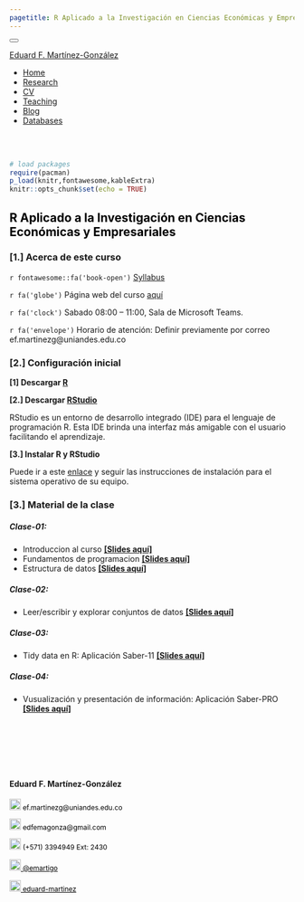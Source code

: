 ```yaml
---
pagetitle: R Aplicado a la Investigación en Ciencias Económicas y Empresariales
---
```


<!--- Inicio Emcabezado --->
<html>
<head>
<meta charset="utf-8" />
<meta name="generator" content="pandoc" />
<meta http-equiv="X-UA-Compatible" content="IE=EDGE" />
<title>Eduard F. Martínez-González</title>
<script src="site_libs/jquery-1.11.3/jquery.min.js"></script>
<meta name="viewport" content="width=device-width, initial-scale=1" />
<link href="site_libs/bootstrap-3.3.5/css/cerulean.min.css" rel="stylesheet" />
<script src="site_libs/bootstrap-3.3.5/js/bootstrap.min.js"></script>
<script src="site_libs/bootstrap-3.3.5/shim/html5shiv.min.js"></script>
<script src="site_libs/bootstrap-3.3.5/shim/respond.min.js"></script>
<script src="site_libs/navigation-1.1/tabsets.js"></script>
<script src="site_libs/accessible-code-block-0.0.1/empty-anchor.js"></script>
<link href="site_libs/font-awesome-5.1.0/css/all.css" rel="stylesheet" />
<link href="site_libs/font-awesome-5.1.0/css/v4-shims.css" rel="stylesheet" />
</head>
<body>
<div class="container-fluid main-container">
<div class="navbar navbar-inverse  navbar-fixed-top" role="navigation">
<div class="container">
<div class="navbar-header">
<button type="button" class="navbar-toggle collapsed" data-toggle="collapse" data-target="#navbar">
<span class="icon-bar"></span>
<span class="icon-bar"></span>
<span class="icon-bar"></span>
</button>

<a class="navbar-brand" href="https://eduard-martinez.github.io/index.html">Eduard F. Martínez-González</a>
</div> <div id="navbar" class="navbar-collapse collapse">
<ul class="nav navbar-nav"> </ul> <ul class="nav navbar-nav navbar-right">

<li><a href="https://eduard-martinez.github.io/index.html"><span class="fa fa-home"></span>Home</a></li>

<li><a href="https://eduard-martinez.github.io/research.html">Research</a></li>

<li><a href="https://eduard-martinez.github.io/cv/C_Eduard_F_Martinez_G.pdf">CV</a></li>

<li><a href="https://eduard-martinez.github.io/teaching.html">Teaching</a></li>

<li><a href="https://eduard-martinez.github.io/blog.html">Blog</a></li>

<li><a href="https://eduard-martinez.github.io/databases.html">Databases</a></li>

</div><!--/.nav-collapse -->
</div><!--/.container -->
</div><!--/.navbar -->
<div class="fluid-row" id="header">
<!--- Fin Emcabezado --->


<!--------------------------------- El codigo inicia aca --------------------------------->

<br> </br>

<!------------- Panel de la izquierda ------------->
<div class="col-sm-9">

```r
# load packages
require(pacman)
p_load(knitr,fontawesome,kableExtra)
knitr::opts_chunk$set(echo = TRUE)
```

<!--- Tirulo --->
<h2 style="color:black;">R Aplicado a la Investigación en Ciencias Económicas y Empresariales</h2>

### **[1.] Acerca de este curso**

`r fontawesome::fa('book-open')` [Syllabus](https://eduard-martinez.github.io/teaching/r_uniandes/2022-02/syllabus.pdf)

`r fa('globe')` Página web del curso [aquí](https://github.com/unimag-202202) 

`r fa('clock')` Sabado 08:00 – 11:00, Sala de Microsoft Teams.

`r fa('envelope')` Horario de atención: Definir previamente por correo ef.martinezg@uniandes.edu.co 

### **[2.] Configuración inicial**

**[1] Descargar [R](https://cran.r-project.org/)**

**[2.] Descargar [RStudio](https://www.rstudio.com/products/rstudio/download/preview/)**

RStudio es un entorno de desarrollo integrado (IDE) para el lenguaje de programación R. Esta IDE brinda una interfaz más amigable con el usuario facilitando el aprendizaje.

**[3.] Instalar R y RStudio **

Puede ir a este [enlace](https://lectures-r.gitlab.io/unimag-202201/initial-setup-00) y seguir las instrucciones de instalación para el sistema operativo de su equipo.

### **[3.] Material de la clase**

##### **Clase-01:**

- Introduccion al curso **[[Slides aquí]](https://lectures-r.gitlab.io/unimag-202201/lecture-01)**
- Fundamentos de programacion **[[Slides aquí]](https://lectures-r.gitlab.io/unimag-202201/lecture-02)**
- Estructura de datos **[[Slides aquí]](https://lectures-r.gitlab.io/unimag-202201/lecture-03)**

##### **Clase-02:**

- Leer/escribir y explorar conjuntos de datos **[[Slides aquí]](https://lectures-r.gitlab.io/unimag-202201/lecture-04)**

##### **Clase-03:**

- Tidy data en R: Aplicación Saber-11 **[[Slides aquí]](https://lectures-r.gitlab.io/unimag-202201/lecture-05)**

##### **Clase-04:**

- Vusualización y presentación de información: Aplicación Saber-PRO **[[Slides aquí]](https://lectures-r.gitlab.io/unimag-202201/lecture-06)**

<br>  </br> <!--- Agrega lineas en blanco --->

<br>  </br> <!--- Agrega lineas en blanco --->

</div>

<!------------- Panel de la derecha ------------->
<div class="col-sm-3">

#### Eduard F. Martínez-González
 
<!-- Correo -->
<p style="color:black;font-size:12px;"><img alt="Qries" src="images/correo.png" width=20" height="20"> ef.martinezg@uniandes.edu.co </img></p>

<!-- Correo -->
<p style="color:black;font-size:12px;"><img alt="Qries" src="images/correo.png" width=20" height="20"> edfemagonza@gmail.com </img></p>

<!-- Tel -->
<p style="color:black;font-size:12px;"><img alt="Qries" src="images/tel.png" width=20" height="20"> (+571) 3394949 Ext: 2430</img></p>

<!-- Twitter -->
 <a href="https://twitter.com/emartigo" style="color:black;font-size:12px;"> <img alt="Qries" src="images/twitter.jpg" width=20" height="20">  @emartigo</a> 

<!-- GitHub -->
<a href="https://github.com/eduard-martinez" style="color:black;font-size:12px;"> <img alt="Qries" src="images/github.png" width=20" height="20">  eduard-martinez</a>

</div>
<!------------- Panel de la derecha ------------->





<!--------------------------------- El codigo finaliza aca --------------------------------->

</div>
<script>
// add bootstrap table styles to pandoc tables
function bootstrapStylePandocTables() {
$('tr.header').parent('thead').parent('table').addClass('table table-condensed');
}
$(document).ready(function () {
bootstrapStylePandocTables();
});
</script>
<!-- tabsets -->
<script>
$(document).ready(function () {
window.buildTabsets("TOC");
});
$(document).ready(function () {
$('.tabset-dropdown > .nav-tabs > li').click(function () {
$(this).parent().toggleClass('nav-tabs-open')
});
});
</script>
<!-- code folding -->
<!-- dynamically load mathjax for compatibility with self-contained -->
<script>
(function () {
var script = document.createElement("script");
script.type = "text/javascript";
script.src  = "http://example.com/MathJax.js";
document.getElementsByTagName("head")[0].appendChild(script);
})();
</script>
</body>
</html>
